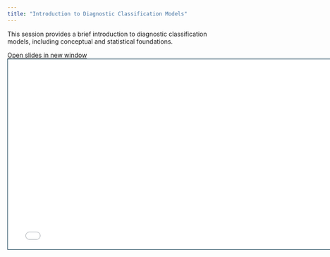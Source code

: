 ```yaml
---
title: "Introduction to Diagnostic Classification Models"
---
```


This session provides a brief introduction to diagnostic classification models, including conceptual and statistical foundations.

```{=html}
<p class="buttons"><a class="btn btn-danger" target="_blank" href="slides/02-dcm-intro-slides.html"><i class="fa-solid fa-arrow-up-right-from-square"></i> Open slides in new window</a>
```

```{=html}
<iframe width="768" height="432" src="slides/02-dcm-intro-slides.html" style="border:1px solid #023047" title="DCM Introduction Slides"></iframe>
```
